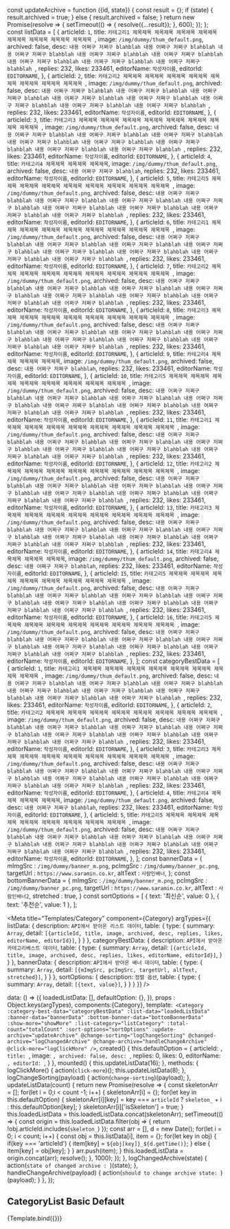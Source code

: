const updateArchive = function ({id, state}) {
  const result = {};
  if (state) {
    result.archived = true;
  } else {
    result.archived = false;
  }
  return new Promise(resolve => {
    setTimeout(() => {
      resolve({...result});
    }, 600);
  });
};
const listData = [
  {
    articleId: `1`,
    title: `카테고리1 제목제목 제목제목 제목제목 제목제목 제목제목 제목제목 제목제목 제목제목 `,
    image: `/img/dummy/thum_default.png`,
    archived: false,
    desc: `내용 어쩌구 저쩌구 blahblah 내용 어쩌구 저쩌구 blahblah 내용 어쩌구 저쩌구 blahblah 내용 어쩌구 저쩌구 blahblah 내용 어쩌구 저쩌구 blahblah 내용 어쩌구 저쩌구 blahblah 내용 어쩌구 저쩌구 blahblah 내용 어쩌구 저쩌구 blahblah `,
    replies: 232,
    likes: 233461,
    editorName: `작성자이름`,
    editorId: `EDITORNAME`,
  },
  {
    articleId: `2`,
    title: `카테고리2 제목제목 제목제목 제목제목 제목제목 제목제목 제목제목 제목제목 제목제목 `,
    image: `/img/dummy/thum_default.png`,
    archived: false,
    desc: `내용 어쩌구 저쩌구 blahblah 내용 어쩌구 저쩌구 blahblah 내용 어쩌구 저쩌구 blahblah 내용 어쩌구 저쩌구 blahblah 내용 어쩌구 저쩌구 blahblah 내용 어쩌구 저쩌구 blahblah 내용 어쩌구 저쩌구 blahblah 내용 어쩌구 저쩌구 blahblah `,
    replies: 232,
    likes: 233461,
    editorName: `작성자이름`,
    editorId: `EDITORNAME`,
  },
  {
    articleId: `3`,
    title: `카테고리3 제목제목 제목제목 제목제목 제목제목 제목제목 제목제목 제목제목 제목제목 `,
    image: `/img/dummy/thum_default.png`,
    archived: false,
    desc: `내용 어쩌구 저쩌구 blahblah 내용 어쩌구 저쩌구 blahblah 내용 어쩌구 저쩌구 blahblah 내용 어쩌구 저쩌구 blahblah 내용 어쩌구 저쩌구 blahblah 내용 어쩌구 저쩌구 blahblah 내용 어쩌구 저쩌구 blahblah 내용 어쩌구 저쩌구 blahblah `,
    replies: 232,
    likes: 233461,
    editorName: `작성자이름`,
    editorId: `EDITORNAME`,
  },
  {
    articleId: `4`,
    title: `카테고리4 제목제목 제목제목 제목제목`,
    image: `/img/dummy/thum_default.png`,
    archived: false,
    desc: `내용 어쩌구 저쩌구 blahblah`,
    replies: 232,
    likes: 233461,
    editorName: `작성자이름`,
    editorId: `EDITORNAME`,
  },
  {
    articleId: `5`,
    title: `카테고리5 제목제목 제목제목 제목제목 제목제목 제목제목 제목제목 제목제목 제목제목 `,
    image: `/img/dummy/thum_default.png`,
    archived: false,
    desc: `내용 어쩌구 저쩌구 blahblah 내용 어쩌구 저쩌구 blahblah 내용 어쩌구 저쩌구 blahblah 내용 어쩌구 저쩌구 blahblah 내용 어쩌구 저쩌구 blahblah 내용 어쩌구 저쩌구 blahblah 내용 어쩌구 저쩌구 blahblah 내용 어쩌구 저쩌구 blahblah `,
    replies: 232,
    likes: 233461,
    editorName: `작성자이름`,
    editorId: `EDITORNAME`,
  },
  {
    articleId: `6`,
    title: `카테고리1 제목제목 제목제목 제목제목 제목제목 제목제목 제목제목 제목제목 제목제목 `,
    image: `/img/dummy/thum_default.png`,
    archived: false,
    desc: `내용 어쩌구 저쩌구 blahblah 내용 어쩌구 저쩌구 blahblah 내용 어쩌구 저쩌구 blahblah 내용 어쩌구 저쩌구 blahblah 내용 어쩌구 저쩌구 blahblah 내용 어쩌구 저쩌구 blahblah 내용 어쩌구 저쩌구 blahblah 내용 어쩌구 저쩌구 blahblah `,
    replies: 232,
    likes: 233461,
    editorName: `작성자이름`,
    editorId: `EDITORNAME`,
  },
  {
    articleId: `7`,
    title: `카테고리2 제목제목 제목제목 제목제목 제목제목 제목제목 제목제목 제목제목 제목제목 `,
    image: `/img/dummy/thum_default.png`,
    archived: false,
    desc: `내용 어쩌구 저쩌구 blahblah 내용 어쩌구 저쩌구 blahblah 내용 어쩌구 저쩌구 blahblah 내용 어쩌구 저쩌구 blahblah 내용 어쩌구 저쩌구 blahblah 내용 어쩌구 저쩌구 blahblah 내용 어쩌구 저쩌구 blahblah 내용 어쩌구 저쩌구 blahblah `,
    replies: 232,
    likes: 233461,
    editorName: `작성자이름`,
    editorId: `EDITORNAME`,
  },
  {
    articleId: `8`,
    title: `카테고리3 제목제목 제목제목 제목제목 제목제목 제목제목 제목제목 제목제목 제목제목 `,
    image: `/img/dummy/thum_default.png`,
    archived: false,
    desc: `내용 어쩌구 저쩌구 blahblah 내용 어쩌구 저쩌구 blahblah 내용 어쩌구 저쩌구 blahblah 내용 어쩌구 저쩌구 blahblah 내용 어쩌구 저쩌구 blahblah 내용 어쩌구 저쩌구 blahblah 내용 어쩌구 저쩌구 blahblah 내용 어쩌구 저쩌구 blahblah `,
    replies: 232,
    likes: 233461,
    editorName: `작성자이름`,
    editorId: `EDITORNAME`,
  },
  {
    articleId: `9`,
    title: `카테고리4 제목제목 제목제목 제목제목`,
    image: `/img/dummy/thum_default.png`,
    archived: false,
    desc: `내용 어쩌구 저쩌구 blahblah`,
    replies: 232,
    likes: 233461,
    editorName: `작성자이름`,
    editorId: `EDITORNAME`,
  },
  {
    articleId: `10`,
    title: `카테고리5 제목제목 제목제목 제목제목 제목제목 제목제목 제목제목 제목제목 제목제목 `,
    image: `/img/dummy/thum_default.png`,
    archived: false,
    desc: `내용 어쩌구 저쩌구 blahblah 내용 어쩌구 저쩌구 blahblah 내용 어쩌구 저쩌구 blahblah 내용 어쩌구 저쩌구 blahblah 내용 어쩌구 저쩌구 blahblah 내용 어쩌구 저쩌구 blahblah 내용 어쩌구 저쩌구 blahblah 내용 어쩌구 저쩌구 blahblah `,
    replies: 232,
    likes: 233461,
    editorName: `작성자이름`,
    editorId: `EDITORNAME`,
  },
  {
    articleId: `11`,
    title: `카테고리1 제목제목 제목제목 제목제목 제목제목 제목제목 제목제목 제목제목 제목제목 `,
    image: `/img/dummy/thum_default.png`,
    archived: false,
    desc: `내용 어쩌구 저쩌구 blahblah 내용 어쩌구 저쩌구 blahblah 내용 어쩌구 저쩌구 blahblah 내용 어쩌구 저쩌구 blahblah 내용 어쩌구 저쩌구 blahblah 내용 어쩌구 저쩌구 blahblah 내용 어쩌구 저쩌구 blahblah 내용 어쩌구 저쩌구 blahblah `,
    replies: 232,
    likes: 233461,
    editorName: `작성자이름`,
    editorId: `EDITORNAME`,
  },
  {
    articleId: `12`,
    title: `카테고리2 제목제목 제목제목 제목제목 제목제목 제목제목 제목제목 제목제목 제목제목 `,
    image: `/img/dummy/thum_default.png`,
    archived: false,
    desc: `내용 어쩌구 저쩌구 blahblah 내용 어쩌구 저쩌구 blahblah 내용 어쩌구 저쩌구 blahblah 내용 어쩌구 저쩌구 blahblah 내용 어쩌구 저쩌구 blahblah 내용 어쩌구 저쩌구 blahblah 내용 어쩌구 저쩌구 blahblah 내용 어쩌구 저쩌구 blahblah `,
    replies: 232,
    likes: 233461,
    editorName: `작성자이름`,
    editorId: `EDITORNAME`,
  },
  {
    articleId: `13`,
    title: `카테고리3 제목제목 제목제목 제목제목 제목제목 제목제목 제목제목 제목제목 제목제목 `,
    image: `/img/dummy/thum_default.png`,
    archived: false,
    desc: `내용 어쩌구 저쩌구 blahblah 내용 어쩌구 저쩌구 blahblah 내용 어쩌구 저쩌구 blahblah 내용 어쩌구 저쩌구 blahblah 내용 어쩌구 저쩌구 blahblah 내용 어쩌구 저쩌구 blahblah 내용 어쩌구 저쩌구 blahblah 내용 어쩌구 저쩌구 blahblah `,
    replies: 232,
    likes: 233461,
    editorName: `작성자이름`,
    editorId: `EDITORNAME`,
  },
  {
    articleId: `14`,
    title: `카테고리4 제목제목 제목제목 제목제목`,
    image: `/img/dummy/thum_default.png`,
    archived: false,
    desc: `내용 어쩌구 저쩌구 blahblah`,
    replies: 232,
    likes: 233461,
    editorName: `작성자이름`,
    editorId: `EDITORNAME`,
  },
  {
    articleId: `15`,
    title: `카테고리5 제목제목 제목제목 제목제목 제목제목 제목제목 제목제목 제목제목 제목제목 `,
    image: `/img/dummy/thum_default.png`,
    archived: false,
    desc: `내용 어쩌구 저쩌구 blahblah 내용 어쩌구 저쩌구 blahblah 내용 어쩌구 저쩌구 blahblah 내용 어쩌구 저쩌구 blahblah 내용 어쩌구 저쩌구 blahblah 내용 어쩌구 저쩌구 blahblah 내용 어쩌구 저쩌구 blahblah 내용 어쩌구 저쩌구 blahblah `,
    replies: 232,
    likes: 233461,
    editorName: `작성자이름`,
    editorId: `EDITORNAME`,
  },
  {
    articleId: `16`,
    title: `카테고리5 제목제목 제목제목 제목제목 제목제목 제목제목 제목제목 제목제목 제목제목 `,
    image: `/img/dummy/thum_default.png`,
    archived: false,
    desc: `내용 어쩌구 저쩌구 blahblah 내용 어쩌구 저쩌구 blahblah 내용 어쩌구 저쩌구 blahblah 내용 어쩌구 저쩌구 blahblah 내용 어쩌구 저쩌구 blahblah 내용 어쩌구 저쩌구 blahblah 내용 어쩌구 저쩌구 blahblah 내용 어쩌구 저쩌구 blahblah `,
    replies: 232,
    likes: 233461,
    editorName: `작성자이름`,
    editorId: `EDITORNAME`,
  },
];
const categoryBestData = [
  {
    articleId: `1`,
    title: `카테고리1 제목제목 제목제목 제목제목 제목제목 제목제목 제목제목 제목제목 제목제목 `,
    image: `/img/dummy/thum_default.png`,
    archived: false,
    desc: `내용 어쩌구 저쩌구 blahblah 내용 어쩌구 저쩌구 blahblah 내용 어쩌구 저쩌구 blahblah 내용 어쩌구 저쩌구 blahblah 내용 어쩌구 저쩌구 blahblah 내용 어쩌구 저쩌구 blahblah 내용 어쩌구 저쩌구 blahblah 내용 어쩌구 저쩌구 blahblah `,
    replies: 232,
    likes: 233461,
    editorName: `작성자이름`,
    editorId: `EDITORNAME`,
  },
  {
    articleId: `2`,
    title: `카테고리2 제목제목 제목제목 제목제목 제목제목 제목제목 제목제목 제목제목 제목제목 `,
    image: `/img/dummy/thum_default.png`,
    archived: false,
    desc: `내용 어쩌구 저쩌구 blahblah 내용 어쩌구 저쩌구 blahblah 내용 어쩌구 저쩌구 blahblah 내용 어쩌구 저쩌구 blahblah 내용 어쩌구 저쩌구 blahblah 내용 어쩌구 저쩌구 blahblah 내용 어쩌구 저쩌구 blahblah 내용 어쩌구 저쩌구 blahblah `,
    replies: 232,
    likes: 233461,
    editorName: `작성자이름`,
    editorId: `EDITORNAME`,
  },
  {
    articleId: `3`,
    title: `카테고리3 제목제목 제목제목 제목제목 제목제목 제목제목 제목제목 제목제목 제목제목 `,
    image: `/img/dummy/thum_default.png`,
    archived: false,
    desc: `내용 어쩌구 저쩌구 blahblah 내용 어쩌구 저쩌구 blahblah 내용 어쩌구 저쩌구 blahblah 내용 어쩌구 저쩌구 blahblah 내용 어쩌구 저쩌구 blahblah 내용 어쩌구 저쩌구 blahblah 내용 어쩌구 저쩌구 blahblah 내용 어쩌구 저쩌구 blahblah `,
    replies: 232,
    likes: 233461,
    editorName: `작성자이름`,
    editorId: `EDITORNAME`,
  },
  {
    articleId: `4`,
    title: `카테고리4 제목제목 제목제목 제목제목`,
    image: `/img/dummy/thum_default.png`,
    archived: false,
    desc: `내용 어쩌구 저쩌구 blahblah`,
    replies: 232,
    likes: 233461,
    editorName: `작성자이름`,
    editorId: `EDITORNAME`,
  },
  {
    articleId: `5`,
    title: `카테고리5 제목제목 제목제목 제목제목 제목제목 제목제목 제목제목 제목제목 제목제목 `,
    image: `/img/dummy/thum_default.png`,
    archived: false,
    desc: `내용 어쩌구 저쩌구 blahblah 내용 어쩌구 저쩌구 blahblah 내용 어쩌구 저쩌구 blahblah 내용 어쩌구 저쩌구 blahblah 내용 어쩌구 저쩌구 blahblah 내용 어쩌구 저쩌구 blahblah 내용 어쩌구 저쩌구 blahblah 내용 어쩌구 저쩌구 blahblah `,
    replies: 232,
    likes: 233461,
    editorName: `작성자이름`,
    editorId: `EDITORNAME`,
  },
];
const bannerData = {
  mImgSrc : `/img/dummy/banner_m.png`,
  pcImgSrc : `/img/dummy/banner_pc.png`,
  targetUrl : `https://www.saramin.co.kr`,
  altText : `사람인배너`,
};
const bottomBannerData = {
  mImgSrc : `/img/dummy/banner_m.png`,
  pcImgSrc : `/img/dummy/banner_pc.png`,
  targetUrl : `https://www.saramin.co.kr`,
  altText : `사람인배너2`,
  stretched : true,
}
const sortOptions = [
  { text: '최신순', value: 0 },
  { text: '추천순', value: 1 },
];

<Meta
  title="Templates/Category"
  component={Category}
  argTypes={{
    listData: {
      description: `API에서 받아온 리스트 데이터`,
      table: {
        type: {
          summary: `Array`,
          detail: `[{articleId, title, image, archived, desc, replies, likes, editorName, editorId}]`,
        }
      }
    },
    categoryBestData: {
      description: `API에서 받아온 카테고리베스트 데이터`,
      table: {
        type: {
          summary: `Array`,
          detail: `[{articleId, title, image, archived, desc, replies, likes, editorName, editorId}]`,
        }
      }
    },
    bannerData: {
      description: `API에서 받아온 배너 데이터`,
      table: {
        type: {
          summary: `Array`,
          detail: `[{mImgSrc, pcImgSrc, targetUrl, altText, stretched}]`,
        }
      }
    },
    sortOptions: {
      description: `정렬 옵션`,
      table: {
        type: {
          summary: `Array`,
          detail: `[{text, value}]`,
        }
      }
    }
  }}
/>

  data: () => ({
    loadedListData: [],
    defaultOption: {},
  }),
  props : Object.keys(argTypes),
  components:{Category},
  template:`
    <Category
      :category-best-data="categoryBestData"
      :list-data="loadedListData"
      :banner-data="bannerData"
      :bottom-banner-data="bottomBannerData"
      :show-more="showMore"
      :list-category="listCategory"
      :total-count="totalCount"
      :sort-options="sortOptions"
      :update-archive="updateArchive"
      @change-sorting="logChangeSorting"
      @changed-archive="logChangedArchive"
      @change-archive="handleChangeArchive"
      @click-more="logClickMore"
    />`,
  created() {
    this.defaultOption = {
      articleId: ``,
      title: ``,
      image: ``,
      archived: false,
      desc: ``,
      replies: 0,
      likes: 0,
      editorName: ``,
      editorId: ``,
    }
  },
  mounted() {
    this.updateListData(16);
  },
  methods: {
    logClickMore() {
      action(`click-more`)();
      this.updateListData(8);
    },
    logChangeSorting(payload) {
      action(`change-sorting`)(payload);
    },
    updateListData(count) {
      return new Promise(resolve => {
        const skeletonArr = [];
        for(let i = 0;i < count -1; i++) {
          skeletonArr[i] = {};
          for(let key in this.defaultOption) {
            skeletonArr[i][key] = key === `articleId` ? `skeleton_` + i : this.defaultOption[key];
          }
          skeletonArr[i]['isSkeleton'] = true;
        }
        this.loadedListData = this.loadedListData.concat(skeletonArr);
        setTimeout(() => {
          const origin = this.loadedListData.filter(obj => {
            return !obj.articleId.includes(`skeleton_`)
          });
          const arr = [],
            d = new Date();
          for(let i = 0; i < count; i++) {
            const obj = this.listData[i],
              item = {};
            for(let key in obj) {
              if(key === 'articleId') {
                item[key] = `${obj[key]}_${d.getTime()}`;
              } else {
                item[key] = obj[key];
              }
            }
            arr.push(item);
          }
          this.loadedListData = origin.concat(arr);
          resolve();
        }, 1000);
      });
    },
    logChangedArchive(state) {
      action(`state of changed archive : `)(state);
    },
    handleChangeArchive(payload) {
      action(`should to change archive state: `)(payload);
    }
  },
});

## CategoryList Basic Default

<Canvas>
  <Story
    name="basic"
    args={{
      showMore: true,
      listCategory: `news`,
      totalCount: 2345,
      listData: listData,
      categoryBestData,
      bannerData,
      bottomBannerData,
      sortOptions,
      updateArchive,
    }}
    parameters={{layout: `fullscreen`}}
  >
    {Template.bind({})}
  </Story>
</Canvas>
